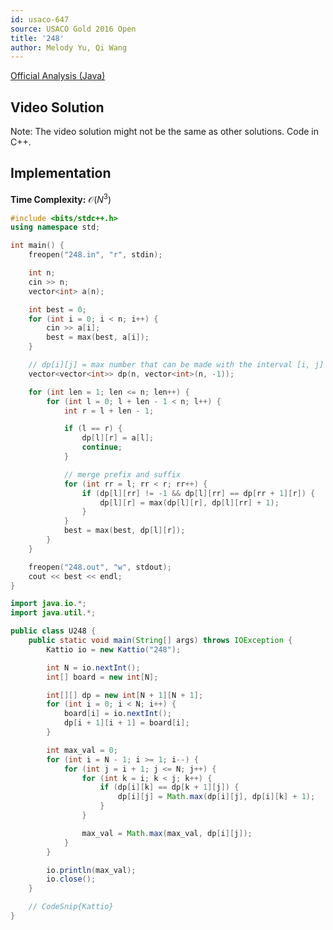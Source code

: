 ```yaml
---
id: usaco-647
source: USACO Gold 2016 Open
title: '248'
author: Melody Yu, Qi Wang
---
```


[Official Analysis (Java)](http://www.usaco.org/current/data/sol_248_gold_open16.html)

## Video Solution

Note: The video solution might not be the same as other solutions. Code in C++.
<Youtube id="OdHxOYICx-o" />

## Implementation

**Time Complexity:** $\mathcal{O}(N^3)$

<LanguageSection>
<CPPSection>

```cpp
#include <bits/stdc++.h>
using namespace std;

int main() {
	freopen("248.in", "r", stdin);

	int n;
	cin >> n;
	vector<int> a(n);

	int best = 0;
	for (int i = 0; i < n; i++) {
		cin >> a[i];
		best = max(best, a[i]);
	}

	// dp[i][j] = max number that can be made with the interval [i, j]
	vector<vector<int>> dp(n, vector<int>(n, -1));

	for (int len = 1; len <= n; len++) {
		for (int l = 0; l + len - 1 < n; l++) {
			int r = l + len - 1;

			if (l == r) {
				dp[l][r] = a[l];
				continue;
			}

			// merge prefix and suffix
			for (int rr = l; rr < r; rr++) {
				if (dp[l][rr] != -1 && dp[l][rr] == dp[rr + 1][r]) {
					dp[l][r] = max(dp[l][r], dp[l][rr] + 1);
				}
			}
			best = max(best, dp[l][r]);
		}
	}

	freopen("248.out", "w", stdout);
	cout << best << endl;
}
```
</CPPSection>
<JavaSection>

```java
import java.io.*;
import java.util.*;

public class U248 {
	public static void main(String[] args) throws IOException {
		Kattio io = new Kattio("248");

		int N = io.nextInt();
		int[] board = new int[N];

		int[][] dp = new int[N + 1][N + 1];
		for (int i = 0; i < N; i++) {
			board[i] = io.nextInt();
			dp[i + 1][i + 1] = board[i];
		}

		int max_val = 0;
		for (int i = N - 1; i >= 1; i--) {
			for (int j = i + 1; j <= N; j++) {
				for (int k = i; k < j; k++) {
					if (dp[i][k] == dp[k + 1][j]) {
						dp[i][j] = Math.max(dp[i][j], dp[i][k] + 1);
					}
				}

				max_val = Math.max(max_val, dp[i][j]);
			}
		}

		io.println(max_val);
		io.close();
	}

	// CodeSnip{Kattio}
}
```

</JavaSection>
</LanguageSection>
